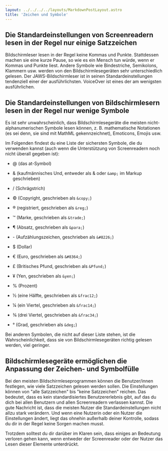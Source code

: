```yaml
---
layout: ../../../../layouts/MarkdownPostLayout.astro
title: 'Zeichen und Symbole'
---
```


## Die Standardeinstellungen von Screenreadern lesen in der Regel nur einige Satzzeichen

Bildschirmleser lesen in der Regel keine Kommas und Punkte. Stattdessen machen sie
eine kurze Pause, so wie es ein Mensch tun würde, wenn er Kommas und Punkte liest.
Andere Symbole wie Bindestriche, Semikolons, Klammern usw. werden von den
Bildschirmlesegeräten sehr unterschiedlich gelesen. Der JAWS-Bildschirmleser ist
in seinen Standardeinstellungen tendenziell einer der ausführlichsten. VoiceOver
ist eines der am wenigsten ausführlichen.

## Die Standardeinstellungen von Bildschirmlesern lesen in der Regel nur wenige Symbole

Es ist sehr unwahrscheinlich, dass Bildschirmlesegeräte die meisten nicht-alphanumerischen
Symbole lesen können, z. B. mathematische Notationen (es sei denn, sie sind mit
MathML gekennzeichnet), Emoticons, Emojis usw.

Im Folgenden findest du eine Liste der sichersten Symbole, die du verwenden kannst
(auch wenn die Unterstützung von Screenreadern noch nicht überall gegeben ist):

- @ (das at-Symbol)

- & (kaufmännisches Und, entweder als & oder `&amp;` im Markup geschrieben)

- / (Schrägstrich)

- © (Copyright, geschrieben als `&copy;`)

- ® (registriert, geschrieben als `&reg;`)

- ™ (Marke, geschrieben als `&trade;`)

- ¶ (Absatz, geschrieben als `&para;`)

- \- (Aufzählungszeichen, geschrieben als `&#8226;`)

- $ (Dollar)

- € (Euro, geschrieben als `&#8364;`)

- £ (Britisches Pfund, geschrieben als `&Pfund;`)

- ¥ (Yen, geschrieben als `&yen;`)

- % (Prozent)

- ½ (eine Hälfte, geschrieben als `&frac12;`)

- ¼ (ein Viertel, geschrieben als `&frac14;`)

- ¾ (drei Viertel, geschrieben als `&frac34;`)

- ° (Grad, geschrieben als `&deg;`)

Bei anderen Symbolen, die nicht auf dieser Liste stehen, ist die Wahrscheinlichkeit,
dass sie von Bildschirmlesegeräten richtig gelesen werden, viel geringer.

## Bildschirmlesegeräte ermöglichen die Anpassung der Zeichen- und Symbolfülle

Bei den meisten Bildschirmleseprogrammen können die Benutzer/innen festlegen, wie
viele Satzzeichen gelesen werden sollen. Die Einstellungen können von "alle
Satzzeichen" bis "keine Satzzeichen" reichen. Das bedeutet, dass es kein standardisiertes
Benutzererlebnis gibt, auf das du dich bei allen Benutzern und allen Screenreadern
verlassen kannst. Die gute Nachricht ist, dass die meisten Nutzer die
Standardeinstellungen nicht allzu stark verändern. Und wenn eine Nutzerin oder
ein Nutzer die Einstellungen ändert, liegt das ohnehin außerhalb deiner Kontrolle,
sodass du dir in der Regel keine Sorgen machen musst.

Trotzdem solltest du dir darüber im Klaren sein, dass einiges an Bedeutung verloren
gehen kann, wenn entweder der Screenreader oder der Nutzer das Lesen dieser Elemente
unterdrückt.
